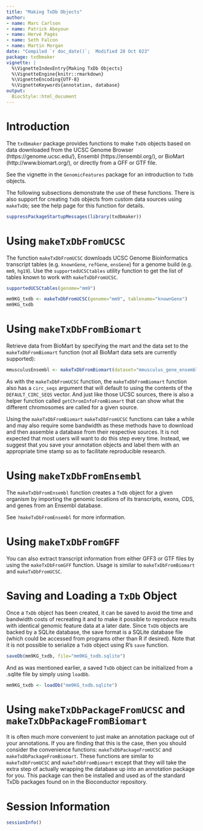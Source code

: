 ```yaml
---
title: "Making TxDb Objects"
author:
- name: Marc Carlson
- name: Patrick Aboyoun
- name: Hervé Pagès
- name: Seth Falcon
- name: Martin Morgan
date: "Compiled `r doc_date()`;  Modified 28 Oct 023"
package: txdbmaker
vignette: |
  %\VignetteIndexEntry{Making TxDb Objects}
  %\VignetteEngine{knitr::rmarkdown}
  %\VignetteEncoding{UTF-8}
  %\VignetteKeywords{annotation, database}
output:
  BiocStyle::html_document
---
```



# Introduction

The `txdbmaker` package provides functions to make `TxDb`
objects based on data downloaded from the UCSC Genome Browser
(https://genome.ucsc.edu/), Ensembl (https://ensembl.org/), or
BioMart (http://www.biomart.org/), or directly from a GFF or GTF file.

See the vignette in the `GenomicFeatures` package for an
introduction to `TxDb` objects.

The following subsections demonstrate the use of these functions.
There is also support for creating `TxDb` objects from custom data
sources using `makeTxDb`; see the help page for this function for
details.

```r
suppressPackageStartupMessages(library(txdbmaker))
```


# Using `makeTxDbFromUCSC`

The function `makeTxDbFromUCSC` downloads UCSC
Genome Bioinformatics transcript tables (e.g. `knownGene`,
`refGene`, `ensGene`) for a genome build (e.g.
`mm9`, `hg19`).  Use the `supportedUCSCtables`
utility function to get the list of tables known to work with
`makeTxDbFromUCSC`.

```r
supportedUCSCtables(genome="mm9")

mm9KG_txdb <- makeTxDbFromUCSC(genome="mm9", tablename="knownGene")
mm9KG_txdb
```


# Using `makeTxDbFromBiomart`

Retrieve data from BioMart by specifying the mart and the data set to
the `makeTxDbFromBiomart` function (not all BioMart
data sets are currently supported):

```r
mmusculusEnsembl <- makeTxDbFromBiomart(dataset="mmusculus_gene_ensembl")
```

As with the `makeTxDbFromUCSC` function, the
`makeTxDbFromBiomart` function also has a
`circ_seqs` argument that will default to using the contents
of the `DEFAULT_CIRC_SEQS` vector.  And just like those UCSC
sources, there is also a helper function called
`getChromInfoFromBiomart` that can show what the different
chromosomes are called for a given source.

Using the `makeTxDbFromBiomart`
`makeTxDbFromUCSC` functions can take a while and
may also require some bandwidth as these methods have to download and
then assemble a database from their respective sources.  It is not
expected that most users will want to do this step every time.
Instead, we suggest that you save your annotation objects and label
them with an appropriate time stamp so as to facilitate reproducible
research.


# Using `makeTxDbFromEnsembl`

The `makeTxDbFromEnsembl` function creates a `TxDb` object
for a given organism by importing the genomic locations of its transcripts,
exons, CDS, and genes from an Ensembl database.

See `?makeTxDbFromEnsembl` for more information.


# Using `makeTxDbFromGFF`

You can also extract transcript information from either GFF3 or GTF
files by using the `makeTxDbFromGFF` function.
Usage is similar to `makeTxDbFromBiomart` and
`makeTxDbFromUCSC`.


# Saving and Loading a `TxDb` Object

Once a `TxDb` object has been created, it can be saved
to avoid the time and bandwidth costs of recreating it and to make it
possible to reproduce results with identical genomic feature data at a
later date.  Since `TxDb` objects are backed by a
SQLite database, the save format is a SQLite database file (which
could be accessed from programs other than R if desired).  Note that
it is not possible to serialize a `TxDb` object using
R's `save` function.

```r
saveDb(mm9KG_txdb, file="mm9KG_txdb.sqlite")
```

And as was mentioned earlier, a saved `TxDb` object can
be initialized from a .sqlite file by simply using `loadDb`.

```r
mm9KG_txdb <- loadDb("mm9KG_txdb.sqlite")
```


# Using `makeTxDbPackageFromUCSC` and `makeTxDbPackageFromBiomart`

It is often much more convenient to just make an annotation package
out of your annotations.  If you are finding that this is the case,
then you should consider the convenience functions:
`makeTxDbPackageFromUCSC` and
`makeTxDbPackageFromBiomart`.  These functions are similar
to `makeTxDbFromUCSC` and
`makeTxDbFromBiomart` except that they will take the
extra step of actually wrapping the database up into an annotation
package for you.  This package can then be installed and used as of
the standard TxDb packages found on in the Bioconductor
repository.


# Session Information

```r
sessionInfo()
```

